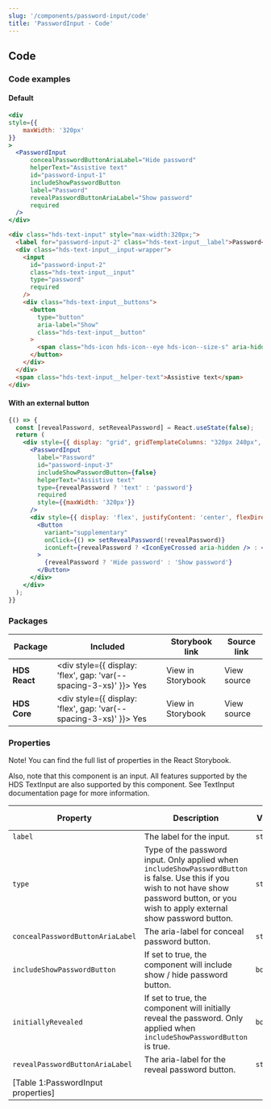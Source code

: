 ```yaml
---
slug: '/components/password-input/code'
title: 'PasswordInput - Code'
---
```




## Code

### Code examples 

#### Default
<Playground>


```jsx
<div
style={{
    maxWidth: '320px'
}}
>
  <PasswordInput
      concealPasswordButtonAriaLabel="Hide password"
      helperText="Assistive text"
      id="password-input-1"
      includeShowPasswordButton
      label="Password"
      revealPasswordButtonAriaLabel="Show password"
      required
  />
</div>
```

```html
<div class="hds-text-input" style="max-width:320px;">
  <label for="password-input-2" class="hds-text-input__label">Password<span class="hds-text-input__required">*</span></label>
  <div class="hds-text-input__input-wrapper">
    <input
      id="password-input-2"
      class="hds-text-input__input"
      type="password"
      required
    />
    <div class="hds-text-input__buttons">
      <button
        type="button"
        aria-label="Show"
        class="hds-text-input__button"
      >
        <span class="hds-icon hds-icon--eye hds-icon--size-s" aria-hidden="true"></span>
      </button>
    </div>
  </div>
  <span class="hds-text-input__helper-text">Assistive text</span>
</div>
```

</Playground>

#### With an external button
<Playground>


```jsx
{() => {
  const [revealPassword, setRevealPassword] = React.useState(false);
  return (
    <div style={{ display: "grid", gridTemplateColumns: "320px 240px", gap: "var(--spacing-s)" }}>
      <PasswordInput
        label="Password"
        id="password-input-3"
        includeShowPasswordButton={false}
        helperText="Assistive text"
        type={revealPassword ? 'text' : 'password'}
        required
        style={{maxWidth: '320px'}}
      />
      <div style={{ display: 'flex', justifyContent: 'center', flexDirection: 'column' }}>
        <Button
          variant="supplementary"
          onClick={() => setRevealPassword(!revealPassword)}
          iconLeft={revealPassword ? <IconEyeCrossed aria-hidden /> : <IconEye aria-hidden />}
        >
          {revealPassword ? 'Hide password' : 'Show password'}
        </Button>
      </div>
    </div>
  );
}}
```

</Playground>

### Packages
| Package           | Included                                                                                        | Storybook link                                                                                                        | Source link                                                                                                                                                        |
| ----------------- | ----------------------------------------------------------------------------------------------- | --------------------------------------------------------------------------------------------------------------------- | ------------------------------------------------------------------------------------------------------------------------------------------------------------------ |
| **HDS React**     | <div style={{ display: 'flex', gap: 'var(--spacing-3-xs)' }}><IconCheckCircleFill /> Yes </div> | <Link openInNewTab openInNewTabAriaLabel="Opens in a new tab" href="/storybook/react/?path=/story/components-passwordinput--default">View in Storybook</Link> | <ExternalLink openInNewTab openInNewTabAriaLabel="Opens in a new tab" href="https://github.com/City-of-Helsinki/helsinki-design-system/tree/master/packages/react/src/components/passwordInput">View source</ExternalLink> |
| **HDS Core**      | <div style={{ display: 'flex', gap: 'var(--spacing-3-xs)' }}><IconCheckCircleFill /> Yes </div> | <Link openInNewTab openInNewTabAriaLabel="Opens in a new tab" href="/storybook/core/?path=/story/components-password-input--default">View in Storybook</Link> | <ExternalLink openInNewTab openInNewTabAriaLabel="Opens in a new tab" href="https://github.com/City-of-Helsinki/helsinki-design-system/tree/master/packages/core/src/components/password-input">View source</ExternalLink> |

### Properties
Note! You can find the full list of properties in the <Link openInNewTab openInNewTabAriaLabel="Opens in a new tab" href="/storybook/react/?path=/story/components-passwordinput--default">React Storybook.</Link>

Also, note that this component is an input. All features supported by the HDS TextInput are also supported by this component. See <InternalLink href="/components/text-input">TextInput documentation page</InternalLink> for more information.

| Property                         | Description                                                                                                                                                                                    | Values    | Default value |
| -------------------------------- | ---------------------------------------------------------------------------------------------------------------------------------------------------------------------------------------------- | --------- | ------------- |
| `label`                          | The label for the input.                                                                                                                                                                       | `string`  | -             |
| `type`                           | Type of the password input. Only applied when `includeShowPasswordButton` is false. Use this if you wish to not have show password button, or you wish to apply external show password button. | `string`  | -             |
| `concealPasswordButtonAriaLabel` | The aria-label for conceal password button.                                                                                                                                                    | `string`  | -             |
| `includeShowPasswordButton`      | If set to true, the component will include show / hide password button.                                                                                                                        | `boolean` | true          |
| `initiallyRevealed`              | If set to true, the component will initially reveal the password. Only applied when `includeShowPasswordButton` is true.                                                                       | `boolean` | false         |
| `revealPasswordButtonAriaLabel`  | The aria-label for the reveal password button.                                                                                                                                                 | `string`  | -             |
[Table 1:PasswordInput properties]|

